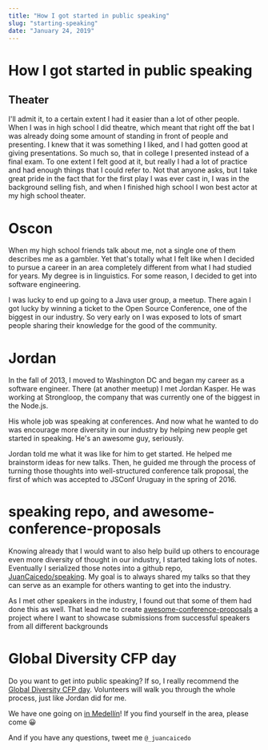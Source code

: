```yaml
---
title: "How I got started in public speaking"
slug: "starting-speaking"
date: "January 24, 2019"
---
```

# How I got started in public speaking
## Theater
I'll admit it, to a certain extent I had it easier than a lot of other people.
When I was in high school I did theatre, which meant that right off the bat I
was already doing some amount of standing in front of people and presenting. I
knew that it was something I liked, and I had gotten good at giving
presentations. So much so, that in college I presented instead of a final exam.
To one extent I felt good at it, but really I had a lot of practice and had
enough things that I could refer to. Not that anyone asks, but I take great
pride in the fact that for the first play I was ever cast in, I was in the
background selling fish, and when I finished high school I won best actor at my
high school theater.
# Oscon
When my high school friends talk about me, not a single one of them describes me
as a gambler. Yet that's totally what I felt like when I decided to pursue a
career in an area completely different from what I had studied for years. My
degree is in linguistics. For some reason, I decided to get into software
engineering.

I was lucky to end up going to a Java user group, a meetup. There again I got
lucky by winning a ticket to the Open Source Conference, one of the biggest in
our industry. So very early on I was exposed to lots of smart people sharing
their knowledge for the good of the community.
# Jordan
In the fall of 2013, I moved to Washington DC and began my career as a software
engineer. There (at another meetup) I met Jordan Kasper. He was working at
Strongloop, the company that was currently one of the biggest in the Node.js.

His whole job was speaking at conferences. And now what he wanted to do was
encourage more diversity in our industry by helping new people get started in
speaking. He's an awesome guy, seriously.

Jordan told me what it was like for him to get started. He helped me brainstorm
ideas for new talks. Then, he guided me through the process of turning those
thoughts into well-structured conference talk proposal, the first of which was
accepted to JSConf Uruguay in the spring of 2016.
# speaking repo, and awesome-conference-proposals
Knowing already that I would want to also help build up others to encourage even
more diversity of thought in our industry, I started taking lots of notes.
Eventually I serialized those notes into a github repo,
[JuanCaicedo/speaking](https://github.com/JuanCaicedo/awesome-conference-proposals).
My goal is to always shared my talks so that they can serve as an example for
others wanting to get into the industry.

As I met other speakers in the industry, I found out that some of them had done
this as well. That lead me to create
[awesome-conference-proposals](https://github.com/JuanCaicedo/awesome-conference-proposals)
a project where I want to showcase submissions from successful speakers from all
different backgrounds
# Global Diversity CFP day
Do you want to get into public speaking? If so, I really recommend the [Global
Diversity CFP day](https://www.globaldiversitycfpday.com/). Volunteers will
walk you through the whole process, just like Jordan did for me.

We have one going on [in
Medellín](https://www.globaldiversitycfpday.com/events/126)! If you find
yourself in the area, please come 😀

And if you have any questions, tweet me `@_juancaicedo`
